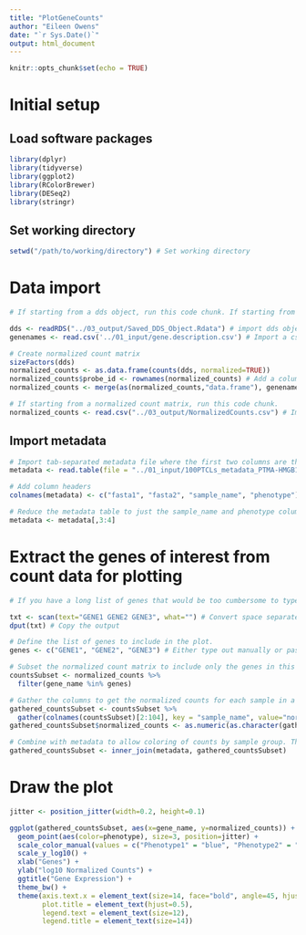 ```yaml
---
title: "PlotGeneCounts"
author: "Eileen Owens"
date: "`r Sys.Date()`"
output: html_document
---
```


```r
knitr::opts_chunk$set(echo = TRUE)
```

# Initial setup
## Load software packages
```r
library(dplyr)
library(tidyverse)
library(ggplot2)
library(RColorBrewer)
library(DESeq2)
library(stringr)
```

## Set working directory
```r
setwd("/path/to/working/directory") # Set working directory
```


# Data import
```r
# If starting from a dds object, run this code chunk. If starting from a normalized count matrix, skip this code chunk and run the next one instead.

dds <- readRDS("../03_output/Saved_DDS_Object.Rdata") # import dds object
genenames <- read.csv('../01_input/gene.description.csv') # Import a csv file where the first column is labeled "probe_id" and contains the ensembl gene IDs, and the second column is labeled "gene_name" and contains the HGNC gene names.

# Create normalized count matrix
sizeFactors(dds)
normalized_counts <- as.data.frame(counts(dds, normalized=TRUE))
normalized_counts$probe_id <- rownames(normalized_counts) # Add a column with probe ID.
normalized_counts <- merge(as(normalized_counts,"data.frame"), genenames, by="probe_id", all.x=TRUE) # Add column with gene names.
```

```r
# If starting from a normalized count matrix, run this code chunk.
normalized_counts <- read.csv("../03_output/NormalizedCounts.csv") # Import CSV of normalized counts that includes a column of gene symbols called gene_name.
```

## Import metadata
```r
# Import tab-separated metadata file where the first two columns are the fasta file names, the third column is the sample name, and the fourth column is the sample phenotype.
metadata <- read.table(file = "../01_input/100PTCLs_metadata_PTMA-HMGB1.txt", header = FALSE) 

# Add column headers
colnames(metadata) <- c("fasta1", "fasta2", "sample_name", "phenotype") 

# Reduce the metadata table to just the sample_name and phenotype columns.
metadata <- metadata[,3:4] 
```


# Extract the genes of interest from count data for plotting
```r
# If you have a long list of genes that would be too cumbersome to type out one by one, use this code chunk to automatically convert them to a comma separated list with each gene enclosed in quotes. Paste the output into the next code chunk for the "genes" variable. Otherwise, skip this code chunk.

txt <- scan(text="GENE1 GENE2 GENE3", what="") # Convert space separated list of genes to comma separated with each gene enclosed in quotes.
dput(txt) # Copy the output 
```


```r
# Define the list of genes to include in the plot.
genes <- c("GENE1", "GENE2", "GENE3") # Either type out manually or paste the output from the code chunk above.

# Subset the normalized count matrix to include only the genes in this list
countsSubset <- normalized_counts %>%
  filter(gene_name %in% genes)

# Gather the columns to get the normalized counts for each sample in a single column. ***Adjust the numbers in the brackets to index on just the sample columns containing counts.***
gathered_countsSubset <- countsSubset %>%
  gather(colnames(countsSubset)[2:104], key = "sample_name", value="normalized_counts") 
gathered_countsSubset$normalized_counts <- as.numeric(as.character(gathered_countsSubset$normalized_counts)) # Ensures the normalized count data are in the "numeric" class.

# Combine with metadata to allow coloring of counts by sample group. This will merge the 2 data frames with respect to the "sample_name" column (i.e., a column with the same column name in both data frames)
gathered_countsSubset <- inner_join(metadata, gathered_countsSubset)
```


# Draw the plot
```r
jitter <- position_jitter(width=0.2, height=0.1)

ggplot(gathered_countsSubset, aes(x=gene_name, y=normalized_counts)) +
  geom_point(aes(color=phenotype), size=3, position=jitter) +
  scale_color_manual(values = c("Phenotype1" = "blue", "Phenotype2" = "red", "Phenotype3" = "yellow")) + # replace "Phenotype1" etc. with appropriate phenotypes from your metadata file
  scale_y_log10() +
  xlab("Genes") +
  ylab("log10 Normalized Counts") +
  ggtitle("Gene Expression") +
  theme_bw() +
  theme(axis.text.x = element_text(size=14, face="bold", angle=45, hjust=1),
        plot.title = element_text(hjust=0.5),
        legend.text = element_text(size=12),
        legend.title = element_text(size=14))
```








